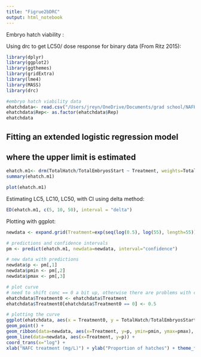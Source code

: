 ```yaml
---
title: "Figrue2bDRC"
output: html_notebook
---
```


Embryo hatch viability :

Using drc to get LC50/ dose response for binary data (From Ritz 2015):

```r
library(dplyr)
library(ggplot2)
library(ggthemes)
library(gridExtra)
library(lme4)
library(MASS)
library(drc)

#embryo hatch viability data
ehatchdata<- read.csv("/Users/jreyn/OneDrive/Documents/grad school/NAFHM19/Data/analysis/EmbryoMort2.csv")
ehatchdata$Rep<- as.factor(ehatchdata$Rep)
ehatchdata
```
## Fitting an extended logistic regression model
## where the upper limit is estimated

```r
ehatch.m1<- drm(TotalHatch/TotalEmbryosStart ~ Treatment, weights=TotalHatch, data=ehatchdata, fct=LL.3(), type="binomial")
summary(ehatch.m1)
```

```r
plot(ehatch.m1)
```

Estimating LC5, LC10, LC50, with CI using delta method:
```r
ED(ehatch.m1, c(5, 10, 50), interval = "delta")
```


Plotting with ggplot:
```r
newdata <- expand.grid(Treatment=exp(seq(log(0.5), log(55), length=55)))
```

```r
# predictions and confidence intervals
pm <- predict(ehatch.m1, newdata=newdata, interval="confidence")
```

```r
# new data with predictions
newdata$p <- pm[,1]
newdata$pmin <- pm[,2]
newdata$pmax <- pm[,3]
```

```r
# plot curve
# need to shift conc == 0 a bit up, otherwise there are problems with coord_trans
ehatchdata$Treatment0 <- ehatchdata$Treatment
ehatchdata$Treatment0[ehatchdata$Treatment0 == 0] <- 0.5
```

```r
# plotting the curve
ggplot(ehatchdata, aes(x = Treatment0, y = TotalHatch/TotalEmbryosStart)) +
geom_point() + 
geom_ribbon(data=newdata, aes(x=Treatment, y=p, ymin=pmin, ymax=pmax), alpha=0.2) +
geom_line(data=newdata, aes(x=Treatment, y=p)) +
coord_trans(x="log") +
xlab("NAFC treatment (mg/L)") + ylab("Proportion of hatches") + theme_few()
```














